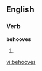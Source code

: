 
==English==

===Verb===
'''behooves'''

# {{third-person singular of|[[behoove]]}}

[[vi:behooves]]